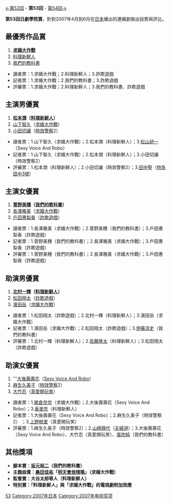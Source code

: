 {{noteTA
|G1=JP Show}}
[[第52回日劇學院賞名單|←第52回]] - '''第53回''' - [[第54回日劇學院賞名單|第54回→]]

'''第53回日劇學院賞'''，針對2007年4月到6月在[[日本|日本]]播出的連續劇做出投票與評比。

==最優秀作品賞==
#'''[[求婚大作戰|求婚大作戰]]'''
#[[料理新鮮人|料理新鮮人]]
#[[我們的教科書|我們的教科書]]

*讀者票：1.求婚大作戰；2.料理新鮮人；3.詐欺遊戲
*記者票：1.求婚大作戰；2.我們的教科書；3.詐欺遊戲
*評審票：1.求婚大作戰；2.料理新鮮人；3.我們的教科書、詐欺遊戲

==主演男優賞==
#'''[[松本潤|松本潤]]（[[料理新鮮人|料理新鮮人]]）'''
#[[山下智久|山下智久]]（[[求婚大作戰|求婚大作戰]]）
#[[小田切讓|小田切讓]]（[[時效警察|時效警察]]2）

*讀者票：1.山下智久（求婚大作戰）；2.松本潤（料理新鮮人）；3.[[松山研一|松山研一]]（Sexy Voice And Robo）
*記者票：1.山下智久（求婚大作戰）；2.松本潤（料理新鮮人）；3.小田切讓（時效警察2）
*評審票：1.松本潤（料理新鮮人）；2.小田切讓（時效警察2）；3.[[田中聖|田中聖]]（[[特急田中3號|特急田中3號]]）

==主演女優賞==
#'''[[菅野美穗|菅野美穗]]（[[我們的教科書|我們的教科書]]）'''
#[[長澤雅美|長澤雅美]]（[[求婚大作戰|求婚大作戰]]）
#[[戶田惠梨香|戶田惠梨香]]（[[詐欺遊戲|詐欺遊戲]]）

*讀者票：1.長澤雅美（求婚大作戰）；2.菅野美穗（我們的教科書）；3.戶田惠梨香（詐欺遊戲）
*記者票：1.菅野美穗（我們的教科書）；2.長澤雅美（求婚大作戰）；3.戶田惠梨香（詐欺遊戲）
*評審票：1.菅野美穗（我們的教科書）；2.長澤雅美（求婚大作戰）；3.戶田惠梨香（詐欺遊戲）

==助演男優賞==
#'''[[北村一輝|北村一輝]]（[[料理新鮮人|料理新鮮人]]）'''
#[[松田翔太|松田翔太]]（[[詐欺遊戲|詐欺遊戲]]）
#[[濱田岳|濱田岳]]（[[求婚大作戰|求婚大作戰]]）

*讀者票：1.松田翔太（詐欺遊戲）；2.北村一輝（料理新鮮人）；3.濱田岳（求婚大作戰）
*記者票：1.濱田岳（求婚大作戰）；2.松田翔太（詐欺遊戲）；3.[[伊藤淳史|伊藤淳史]]（我們的教科書）
*評審票：1.北村一輝（料理新鮮人）；2.[[佐藤隆太|佐藤隆太]]（料理新鮮人）；3.松田翔太（詐欺遊戲）

==助演女優賞==
#'''[[大後壽壽花|大後壽壽花]]（[[Sexy_Voice_And_Robo|Sexy Voice And Robo]]）
#[[麻生久美子|麻生久美子]]（[[時效警察|時效警察]]2）
#[[大竹忍|大竹忍]]（[[真愛開玩笑|真愛開玩笑]]）

*讀者票：1.[[榮倉奈奈|榮倉奈奈]]（求婚大作戰）；2.大後壽壽花（Sexy Voice And Robo）；3.[[香里奈|香里奈]]（料理新鮮人）
*記者票：1.大後壽壽花（Sexy Voice And Robo）；2.麻生久美子（時效警察2） ；3.[[上野樹里|上野樹里]]（真愛開玩笑）
*評審票：1.麻生久美子（時效警察2）；2.[[山崎靜代|山崎靜代]]（[[夫婦道|夫婦道]]）；3.大後壽壽花（Sexy Voice And Robo）、大竹忍（真愛開玩笑）、[[風吹純|風吹純]]（我們的教科書）

==其他獎項==
*'''腳本賞：[[坂元裕二|坂元裕二]]（我們的教科書）'''
*'''主題曲賞：[[桑田佳祐|桑田佳祐]]「[[明天會放晴嗎|明天會放晴嗎]]」（求婚大作戰）'''
*'''監督賞：大谷太郎等人（料理新鮮人）'''
*'''特別賞：「料理新鮮人」與「求婚大作戰」的電視劇附加效應'''
{{日劇學院賞名單}}

[[Category:日劇學院賞|53]]
[[Category:2007年日本|Category:2007年日本]]
[[Category:2007年电视奖项|Category:2007年电视奖项]]